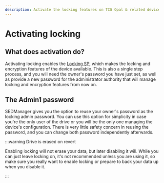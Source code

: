 ```yaml
---
description: Activate the locking features on TCG Opal & related devices. Locking makes sure nobody but you can access the data on the device.
---
```


# Activating locking

## What does activation do?

Activating locking enables the [Locking SP](/docs/theory/the_tcg_spec#locking-and-encryption-features), which makes the locking and encryption features of the device available. This is also a single step process, and you will need the owner's password you have just set, as well as provide a new password for the administrator authority that will manage locking and encryption features from now on.

## The Admin1 password

SEDManager gives you the option to reuse your owner's password as the locking admin password. You can use this option for simplicity in case you're the only user of the drive or you will be the only one managing the device's configuration. There is very little safety concern in reusing the password, and you can change both password independently afterwards.

:::warning Drive is erased on revert

Enabling locking will not erase your data, but later disabling it will. While you can just leave locking on, it's not recommended unless you are using it, so make sure you really want to enable locking or prepare to back your data up when you disable it.

:::